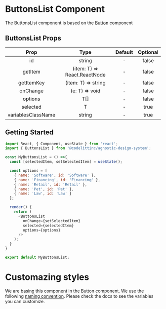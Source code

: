 # ButtonsList Component
The ButtonsList component is based on the [Button](https://design-system.codelitt.dev/?path=/story/components-button) component

## ButtonsList Props

|        Prop        |                    Type                    | Default | Optional |
| :----------------: | :----------------------------------------: | :-----: | :------: |
|         id         |                   string                   |    -    |  false   |
|       getItem      |        (item: T) => React.ReactNode        |    -    |  false   |
|      getItemKey    |             (item: T) => string            |    -    |  false   |
|      onChange      |                (e: T) => void              |    -    |  false   |
|       options      |                    T[]                     |    -    |  false   |
|       selected     |                     T                      |    -    |   true   |
| variablesClassName |                   string                   |    -    |   true   |

## Getting Started

```javascript
import React, { Component, useState } from 'react';
import { ButtonsList } from '@codelittinc/agnostic-design-system';

const MyButtonsList = () =>{
  const [selectedItem, setSelectedItem] = useState();

  const options = [
    { name: 'Software', id: 'Software' },
    { name: 'Financing', id: 'Financing' },
    { name: 'Retail', id: 'Retail' },
    { name: 'Pet', id: 'Pet' },
    { name: 'Law', id: 'Law' }
  ];

  render() {
    return (
      <ButtonsList
        onChange={setSelectedItem}
        selected={selectedItem}
        options={options}
      />
    );
  }
}

export default MyButtonsList;
```

# Customazing styles

We are basing this component in the [Button](https://design-system.codelitt.dev/?path=/story/components-button) component. We use the following [naming convention](https://design-system.codelitt.dev/?path=/story/welcome-customizing-styles--page). Please check the docs to see the variables you can customize.